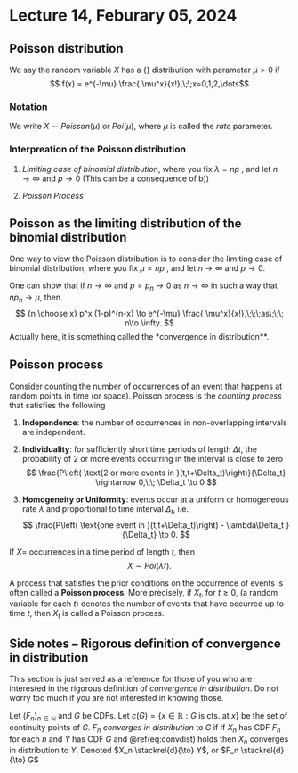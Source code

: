 # Lecture 14, Feburary 05, 2024

## Poisson distribution

::: {.definition name="Poisson distribution"}
We say the random variable $X$ has a {\bf Poisson}  distribution with parameter $\mu > 0$ if
$$
f(x) = e^{-\mu} \frac{ \mu^x}{x!},\;\;x=0,1,2,\dots$$
:::

### Notation

We write $X\sim Poisson(\mu)$ or $Poi(\mu)$, where $\mu$ is called the *rate* parameter.

### Interpreation of the Poisson distribution

1. *Limiting case of binomial distribution*, where you fix $\lambda = np$ , and let $n \rightarrow \infty$ and $p \rightarrow 0$ (This can be a consequence of b))

2. *Poisson Process*

## Poisson as the limiting distribution of the binomial distribution

One way to view the Poisson distribution is to consider the limiting case of binomial distribution, where you fix $\mu = np$ , and let $n \rightarrow \infty$ and $p \rightarrow 0$.

One can show that if $n\to \infty$ and $p=p_n \to 0$ as $n\to \infty$ in such a way that $n p_n \to \mu$, then
$$
{n \choose x} p^x (1-p)^{n-x} \to e^{-\mu} \frac{ \mu^x}{x!},\;\;\;as\;\;\; n\to \infty.
$$ 
Actually here, it is something called the *convergence in distribution**. 


## Poisson process
Consider counting the number of occurrences of an event that happens at random points in time (or space). Poisson process is the *counting process* that satisfies the following

1. **Independence**: the number of occurrences in non-overlapping
intervals are independent.

2. **Individuality**: for sufficiently short time periods of length
$\Delta t,$ the probability of 2 or more events occurring in the interval is
close to zero
$$
\frac{P\left(  \text{2 or more events in }(t,t+\Delta_t)\right)}{\Delta_t}  \rightarrow 0,\;\; \Delta_t \to 0
$$

3. **Homogeneity or Uniformity**: events occur at a uniform or
homogeneous rate $\lambda$ and proportional to time interval $\Delta_t$, i.e.
$$
\frac{P\left(  \text{one event in }(t,t+\Delta_t)\right) - \lambda\Delta_t }{\Delta_t}  \to 0.
$$

If $X=$ occurrences in a time period of length $t$, then 
$$X\sim Poi(\lambda t).$$

::: {.definition name="Poisson process"}
A process that satisfies the prior conditions on the occurrence of events is often called a **Poisson process**. More precisely, if $X_t, \; \text{for } t\ge0,$ (a random variable for each $t$) denotes the number of events that have occurred up to time $t$, then $X_t$ is called a Poisson process. 
:::

## Side notes -- Rigorous definition of convergence in distribution

This section is just served as a reference for those of you who are interested in the rigorous definition of *convergence in distribution*. Do not worry too much if you are not interested in knowing those.

::: {.definition name="Convergence in distribution"}
Let $(F_n)_{n\in\mathbb{N}}$ and $G$ be CDFs. Let $c(G) = \{x\in\mathbb{R} : G \text{ is cts. at }x\}$ be the set of continuity points of $G$. $F_n$ *converges in distribution* to $G$ if
\begin{align}
    \forall x\in c(G) \quad F_n(x)\to G(x)  (\#eq:convdist)
\end{align}
If $X_n$ has CDF $F_n$ for each $n$ and $Y$ has CDF $G$ and \@ref(eq:convdist) holds then $X_n$ converges in distribution to $Y$. Denoted $X_n \stackrel{d}{\to} Y$, or $F_n \stackrel{d}{\to} G$
:::

 